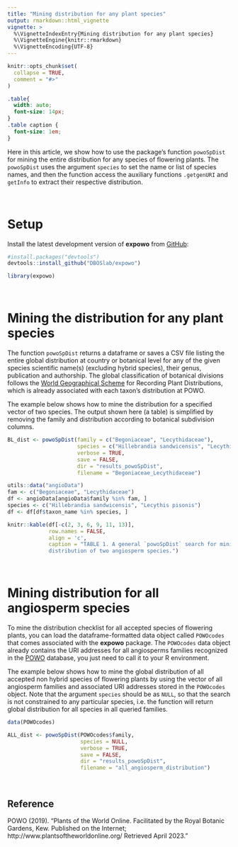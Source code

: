 ```yaml
---
title: "Mining distribution for any plant species"
output: rmarkdown::html_vignette
vignette: >
  %\VignetteIndexEntry{Mining distribution for any plant species}
  %\VignetteEngine{knitr::rmarkdown}
  %\VignetteEncoding{UTF-8}
---
```


```r
knitr::opts_chunk$set(
  collapse = TRUE,
  comment = "#>"
)
```

```css
.table{
  width: auto;
  font-size: 14px;
}
.table caption {
  font-size: 1em;
}
```

Here in this article, we show how to use the package's function `powoSpDist` 
for mining the entire distribution for any species of flowering plants. The 
`powoSpDist` uses the argument `species` to set the name or list of species 
names, and then the function access the auxiliary functions `.getgenURI` and 
`getInfo` to extract their respective distribution.\

\

# Setup

Install the latest development version of __expowo__ from 
[GitHub](https://github.com/):

``` r
#install.packages("devtools")
devtools::install_github("DBOSlab/expowo")
```
```r
library(expowo)
```

\

# Mining the distribution for any plant species

The function `powoSpDist` returns a dataframe or saves a CSV file listing the 
entire global distribution at country or botanical level for any of the given 
species scientific name(s) (excluding hybrid species), their genus, publication 
and authorship. The global classification of botanical divisions follows the 
[World Geographical Scheme](https://www.tdwg.org/standards/wgsrpd/) for 
Recording Plant Distributions, which is already associated with each taxon's 
distribution at POWO.\

The example below shows how to mine the distribution for a specified vector of 
two species. The output shown here (a table) is simplified by removing the 
family and distribution according to botanical subdivision columns.\

```r
BL_dist <- powoSpDist(family = c("Begoniaceae", "Lecythidaceae"),
                      species = c("Hillebrandia sandwicensis", "Lecythis pisonis"),
                      verbose = TRUE,
                      save = FALSE,
                      dir = "results_powoSpDist",
                      filename = "Begoniaceae_Lecythidaceae")
```

```r
utils::data("angioData")
fam <- c("Begoniaceae", "Lecythidaceae")
df <- angioData[angioData$family %in% fam, ]
species <- c("Hillebrandia sandwicensis", "Lecythis pisonis")
df <- df[df$taxon_name %in% species, ]

knitr::kable(df[-c(2, 3, 6, 9, 11, 13)],
             row.names = FALSE,
             align = 'c',
             caption = "TABLE 1. A general `powoSpDist` search for mining 
             distribution of two angiosperm species.")
```

\

# Mining distribution for all angiosperm species

To mine the distribution checklist for all accepted species of flowering plants, 
you can load the dataframe-formatted data object called `POWOcodes` 
that comes associated with the __expowo__ package. The `POWOcodes` data 
object already contains the URI addresses for all angiosperms families 
recognized in the [POWO](https://powo.science.kew.org) database, you just need 
to call it to your R environment.\

The example below shows how to mine the global distribution of all accepted non
hybrid species of flowering plants by using the vector of all angiosperm 
families and associated URI addresses stored in the `POWOcodes` object. Note that
the argument `species` should be as `NULL`, so that the search is not constrained
to any particular species, i.e. the function will return global distribution for
all species in all queried families.\

```r
data(POWOcodes)

ALL_dist <- powoSpDist(POWOcodes$family,
                       species = NULL,
                       verbose = TRUE,
                       save = FALSE,
                       dir = "results_powoSpDist",
                       filename = "all_angiosperm_distribution")
```
\

## Reference

POWO (2019). "Plants of the World Online. Facilitated by the Royal Botanic Gardens, Kew. Published on the Internet; http://www.plantsoftheworldonline.org/ Retrieved April 2023."
